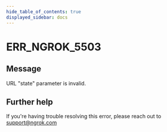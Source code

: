 ```yaml
---
hide_table_of_contents: true
displayed_sidebar: docs
---
```



# ERR_NGROK_5503

## Message

URL "state" parameter is invalid.

<ErrorDetails error="err_ngrok_5503" />

## Further help

If you're having trouble resolving this error, please reach out to [support@ngrok.com](mailto:support@ngrok.com?subject=Help%20with%20ERR_NGROK_5503)
